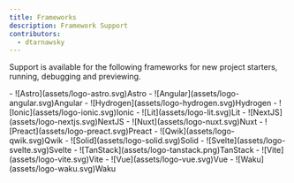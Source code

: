 ```yaml
---
title: Frameworks
description: Framework Support
contributors:
  - dtarnawsky
---
```



Support is available for the following frameworks for new project starters, running, debugging and previewing.

<div class="grid">
  - ![Astro](assets/logo-astro.svg)Astro
  - ![Angular](assets/logo-angular.svg)Angular
  - ![Hydrogen](assets/logo-hydrogen.svg)Hydrogen
  - ![Ionic](assets/logo-ionic.svg)Ionic
  - ![Lit](assets/logo-lit.svg)Lit
  - ![NextJS](assets/logo-nextjs.svg)NextJS
  - ![Nuxt](assets/logo-nuxt.svg)Nuxt
  - ![Preact](assets/logo-preact.svg)Preact
  - ![Qwik](assets/logo-qwik.svg)Qwik
  - ![Solid](assets/logo-solid.svg)Solid
  - ![Svelte](assets/logo-svelte.svg)Svelte
  - ![TanStack](assets/logo-tanstack.png)TanStack
  - ![Vite](assets/logo-vite.svg)Vite
  - ![Vue](assets/logo-vue.svg)Vue
  - ![Waku](assets/logo-waku.svg)Waku
</div>
